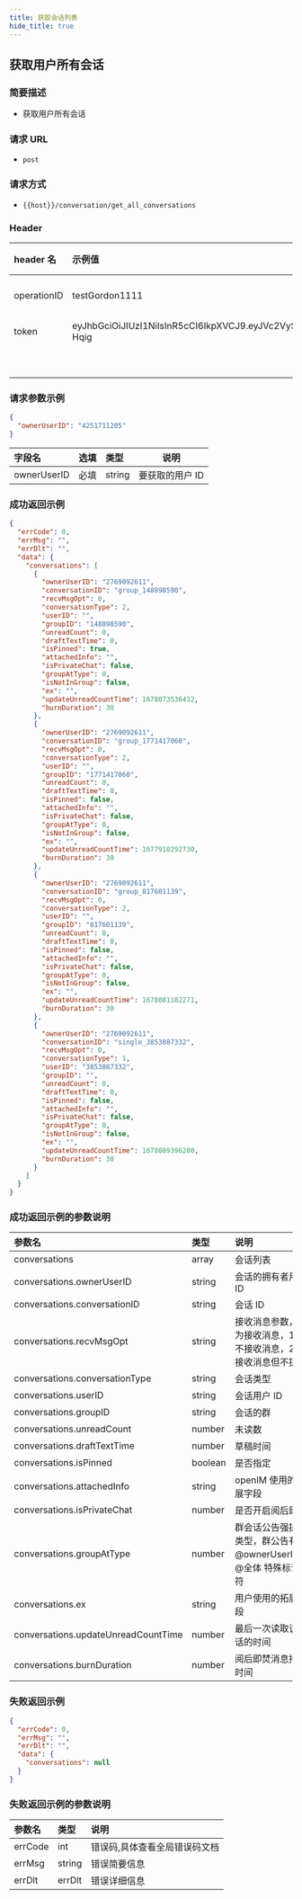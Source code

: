```yaml
---
title: 获取会话列表
hide_title: true
---
```


## 获取用户所有会话

### 简要描述

- 获取用户所有会话

### 请求 URL

- `post`

### 请求方式

- `{{host}}/conversation/get_all_conversations`

### Header

| header 名   | 示例值                                                                                                                                                                                                      | 选填 | 类型   | 说明                         |
| :---------- | :---------------------------------------------------------------------------------------------------------------------------------------------------------------------------------------------------------- | :--- | ------ | ---------------------------- |
| operationID | testGordon1111                                                                                                                                                                                              | 必填 | string | operationID 用于全局链路追踪 |
| token       | eyJhbGciOiJIUzI1NiIsInR5cCI6IkpXVCJ9.eyJVc2VySUQiOiJvcGVuSU0xMjM0NTYiLCJQbGF0Zm9ybUlEIjoxLCJleHAiOjE2OTU3MTMxOTcsIm5iZiI6MTY4NzkzNjg5NywiaWF0IjoxNjg3OTM3MTk3fQ.5RgJOANfnutTlNT8ai0yXG5JPh8JgW5toOwJUC-Hqig | 必填 | string | 管理员或者用户 token         |
|             |                                                                                                                                                                                                             | 必填 | string |                              |

### 请求参数示例

```json
{
  "ownerUserID": "4251711205"
}
```

| 字段名      | 选填 | 类型   | 说明            |
| :---------- | :--- | :----- | --------------- |
| ownerUserID | 必填 | string | 要获取的用户 ID |

### 成功返回示例

```json
{
  "errCode": 0,
  "errMsg": "",
  "errDlt": "",
  "data": {
    "conversations": [
      {
        "ownerUserID": "2769092611",
        "conversationID": "group_148898590",
        "recvMsgOpt": 0,
        "conversationType": 2,
        "userID": "",
        "groupID": "148898590",
        "unreadCount": 0,
        "draftTextTime": 0,
        "isPinned": true,
        "attachedInfo": "",
        "isPrivateChat": false,
        "groupAtType": 0,
        "isNotInGroup": false,
        "ex": "",
        "updateUnreadCountTime": 1678073536432,
        "burnDuration": 30
      },
      {
        "ownerUserID": "2769092611",
        "conversationID": "group_1771417060",
        "recvMsgOpt": 0,
        "conversationType": 2,
        "userID": "",
        "groupID": "1771417060",
        "unreadCount": 0,
        "draftTextTime": 0,
        "isPinned": false,
        "attachedInfo": "",
        "isPrivateChat": false,
        "groupAtType": 0,
        "isNotInGroup": false,
        "ex": "",
        "updateUnreadCountTime": 1677918292730,
        "burnDuration": 30
      },
      {
        "ownerUserID": "2769092611",
        "conversationID": "group_817601139",
        "recvMsgOpt": 0,
        "conversationType": 2,
        "userID": "",
        "groupID": "817601139",
        "unreadCount": 0,
        "draftTextTime": 0,
        "isPinned": false,
        "attachedInfo": "",
        "isPrivateChat": false,
        "groupAtType": 0,
        "isNotInGroup": false,
        "ex": "",
        "updateUnreadCountTime": 1678081182271,
        "burnDuration": 30
      },
      {
        "ownerUserID": "2769092611",
        "conversationID": "single_3853887332",
        "recvMsgOpt": 0,
        "conversationType": 1,
        "userID": "3853887332",
        "groupID": "",
        "unreadCount": 0,
        "draftTextTime": 0,
        "isPinned": false,
        "attachedInfo": "",
        "isPrivateChat": false,
        "groupAtType": 0,
        "isNotInGroup": false,
        "ex": "",
        "updateUnreadCountTime": 1678089396200,
        "burnDuration": 30
      }
    ]
  }
}
```

### 成功返回示例的参数说明

| 参数名                              | 类型    | 说明                                                             |
| :---------------------------------- | :------ | :--------------------------------------------------------------- |
| conversations                       | array   | 会话列表                                                         |
| conversations.ownerUserID           | string  | 会话的拥有者用户 ID                                              |
| conversations.conversationID        | string  | 会话 ID                                                          |
| conversations.recvMsgOpt            | string  | 接收消息参数，0 为接收消息，1 为不接收消息，2 为接收消息但不提醒 |
| conversations.conversationType      | string  | 会话类型                                                         |
| conversations.userID                | string  | 会话用户 ID                                                      |
| conversations.groupID               | string  | 会话的群                                                         |
| conversations.unreadCount           | number  | 未读数                                                           |
| conversations.draftTextTime         | number  | 草稿时间                                                         |
| conversations.isPinned              | boolean | 是否指定                                                         |
| conversations.attachedInfo          | string  | openIM 使用的拓展字段                                            |
| conversations.isPrivateChat         | number  | 是否开启阅后即焚                                                 |
| conversations.groupAtType           | number  | 群会话公告强提示类型，群公告有人@ownerUserID，@全体 特殊标识符   |
| conversations.ex                    | string  | 用户使用的拓展字段                                               |
| conversations.updateUnreadCountTime | number  | 最后一次读取该会话的时间                                         |
| conversations.burnDuration          | number  | 阅后即焚消息持续时间                                             |

### 失败返回示例

```json
{
  "errCode": 0,
  "errMsg": "",
  "errDlt": "",
  "data": {
    "conversations": null
  }
}
```

### 失败返回示例的参数说明

| 参数名  | 类型   | 说明                          |
| :------ | :----- | :---------------------------- |
| errCode | int    | 错误码,具体查看全局错误码文档 |
| errMsg  | string | 错误简要信息                  |
| errDlt  | errDlt | 错误详细信息                  |
